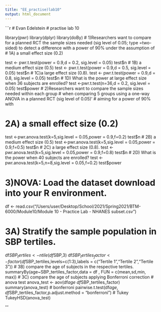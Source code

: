 ```yaml
---
title: "EE_practise)lab10"
output: html_document
---
```


```r
# Evan Edelstein 
# practise lab 10

library(pwr)
library(dplyr)
library(doBy)
# 1)Researchers want to compare for a planned RCT the sample sizes needed (sig level of 0.05; type =two- sided) to detect a difference with a power of 90% under the assumption of 
# 1A) a small effect size (0.2)

test <- pwr.t.test(power = 0.9,d = 0.2, sig.level = 0.05)
test$n 
# 1B) a medium effect size (0.5)
test <- pwr.t.test(power = 0.9,d = 0.5, sig.level = 0.05)
test$n
# 1C)a large effect size (0.8).
test <- pwr.t.test(power = 0.9,d = 0.8, sig.level = 0.05)
test$n
# 1D) What is the power at large effect size when 36 subjects are enrolled?
test <-pwr.t.test(n=36,d = 0.2, sig.level = 0.05)
test$power
# 2)Researchers want to compare the sample sizes needed within each group 
# when comparing 5 groups using a one-way ANOVA in a planned RCT (sig level of 0.05)'
# aiming for a power of 90% with

# 2A) a small effect size (0.2)
test <-pwr.anova.test(k=5,sig.level = 0.05,power = 0.9,f=0.2)
test$n
# 2B) a medium effect size (0.5)
test <-pwr.anova.test(k=5,sig.level = 0.05,power = 0.9,f=0.5)
test$n
# 2C) a large effect size (0.8).
test <-pwr.anova.test(k=5,sig.level = 0.05,power = 0.9,f=0.8)
test$n
# 2D) What is the power when 40 subjects are enrolled?
test <-pwr.anova.test(k=5,n=8,sig.level = 0.05,f=0.2)
test$power


# 3)NOVA: Load the dataset download into your R environment. 
df <- read.csv("/Users/user/Desktop/School/2021/Spring2021/BTM-6000/Module10/Module 10 - Practice Lab - NHANES subset.csv")

# 3A) Stratify the sample population in SBP tertiles. 
df$SBP_tertiles <- ntile(df$SBP,3)
df$SBP_tertiles_factor <- factor(df$SBP_tertiles,levels=c(1:3),labels = c("Tertile 1","Tertile 2","Tertile 3"))
# 3B) compare the age of subjects in the respective tertiles. 
summaryBy(age~SBP_tertiles_factor,data = df , FUN = c(mean,sd,min, max))
# 3C) compare the age of subjects applying Bonferroni correction
# anova test 
anova_test <- aov(df$age~df$SBP_tertiles_factor)
summary(anova_test)
# bonferroni
pairwise.t.test(df$age,df$SBP_tertiles_factor,p.adjust.method = "bonferroni")
# Tukey
TukeyHSD(anova_test)

'''

